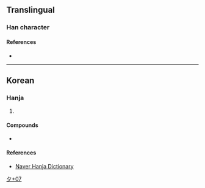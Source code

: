{{character info}}
==Translingual==

===Han character===
{{Han char|rn=36|rad=夕|as=07|sn=10|four=|canj=NYRP|ids=⿱外叱}}

====References====
* {{Han ref|kx=0247.071|dj=0413.161|hdz=20863.111|uh=591E|ud=22814}}

----

==Korean==

===Hanja===
{{ko-hanja|hangeul=[[욋]]|rv=oet|mr=oet|y=woys}}

# {{rfdef|ko|sort=夕07}}

====Compounds====
* {{lang|ko|sc=Hant|[[夞怪面]]}}

====References====
* [http://hanja.naver.com/hanja?q=%E5%A4%9E Naver Hanja Dictionary]

[[Category:Korean-only CJKV Characters|夕+07]]